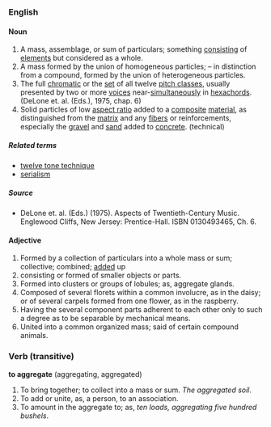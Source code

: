 === English ===

====Noun====
# A mass, assemblage, or sum of particulars; something [[consist]]ing of [[element]]s but considered as a whole.
# A mass formed by the union of homogeneous particles; – in distinction from a compound, formed by the union of heterogeneous particles.
# The full [[chromatic]] or the [[set]] of all twelve [[pitch class]]es, usually presented by two or more [[voice]]s near-[[simultaneity|simultaneously]] in [[hexachord]]s. (DeLone et. al. (Eds.), 1975, chap. 6)
# Solid particles of low [[aspect ratio]] added to a [[composite]] [[material]], as distinguished from the [[matrix]] and any [[fiber]]s or reinforcements, especially the [[gravel]] and [[sand]] added to [[concrete]]. (technical)

=====Related terms=====
*[[twelve tone technique]] 
*[[serialism]] 

=====Source=====
*DeLone et. al. (Eds.) (1975). Aspects of Twentieth-Century Music. Englewood Cliffs, New Jersey: Prentice-Hall. ISBN 0130493465, Ch. 6.

==== Adjective ====

# Formed by a collection of particulars into a whole mass or sum; collective; combined; [[add]]ed up
# consisting or formed of smaller objects or parts.
#Formed into clusters or groups of lobules; as, aggregate glands.
#Composed of several florets within a common involucre, as in the daisy; or of several carpels formed from one flower, as in the raspberry.
#Having the several component parts adherent to each other only to such a degree as to be separable by mechanical means.
#United into a common organized mass; said of certain compound animals.



===Verb (transitive)===
'''to aggregate''' (aggregating, aggregated)
#To bring together; to collect into a mass or sum. ''The aggregated soil''.
#To add or unite, as, a person, to an association.
#To amount in the aggregate to; as, ''ten loads, aggregating five hundred bushels''.